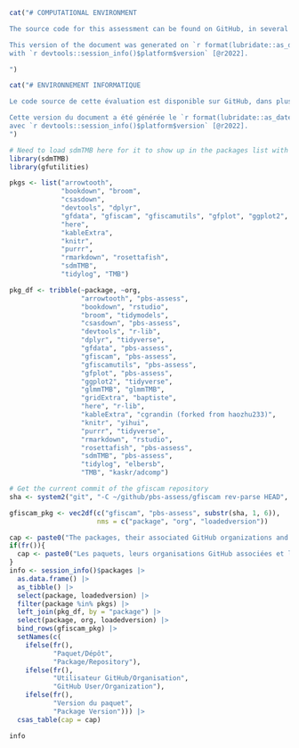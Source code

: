 ```r
cat("# COMPUTATIONAL ENVIRONMENT

The source code for this assessment can be found on GitHub, in several packages in the ````pbs-assess```` organization's repository list (Table \@ref(tab:table-env)).

This version of the document was generated on `r format(lubridate::as_date(Sys.time()), format = '%a %b %d, %Y')`
with `r devtools::session_info()$platform$version` [@r2022].

")
```

```r
cat("# ENVIRONNEMENT INFORMATIQUE

Le code source de cette évaluation est disponible sur GitHub, dans plusieurs paquets de la liste des dépôts de l'organisation ````pbs-assess```` (Tableau \@ref(tab:table-env)).

Cette version du document a été générée le `r format(lubridate::as_date(Sys.time()), format = '%a %b %d, %Y')`
avec `r devtools::session_info()$platform$version` [@r2022].
")
```

```r

# Need to load sdmTMB here for it to show up in the packages list with version number
library(sdmTMB)
library(gfutilities)

pkgs <- list("arrowtooth",
             "bookdown", "broom",
             "csasdown",
             "devtools", "dplyr",
             "gfdata", "gfiscam", "gfiscamutils", "gfplot", "ggplot2", "glmmTMB", "gridExtra",
             "here",
             "kableExtra",
             "knitr",
             "purrr",
             "rmarkdown", "rosettafish",
             "sdmTMB",
             "tidylog", "TMB")

pkg_df <- tribble(~package, ~org,
                  "arrowtooth", "pbs-assess",
                  "bookdown", "rstudio",
                  "broom", "tidymodels",
                  "csasdown", "pbs-assess",
                  "devtools", "r-lib",
                  "dplyr", "tidyverse",
                  "gfdata", "pbs-assess",
                  "gfiscam", "pbs-assess",
                  "gfiscamutils", "pbs-assess",
                  "gfplot", "pbs-assess",
                  "ggplot2", "tidyverse",
                  "glmmTMB", "glmmTMB",
                  "gridExtra", "baptiste",
                  "here", "r-lib",
                  "kableExtra", "cgrandin (forked from haozhu233)",
                  "knitr", "yihui",
                  "purrr", "tidyverse",
                  "rmarkdown", "rstudio",
                  "rosettafish", "pbs-assess",
                  "sdmTMB", "pbs-assess",
                  "tidylog", "elbersb",
                  "TMB", "kaskr/adcomp")

# Get the current commit of the gfiscam repository
sha <- system2("git", "-C ~/github/pbs-assess/gfiscam rev-parse HEAD", wait = TRUE, stdout = TRUE)

gfiscam_pkg <- vec2df(c("gfiscam", "pbs-assess", substr(sha, 1, 6)),
                      nms = c("package", "org", "loadedversion"))

cap <- paste0("The packages, their associated GitHub organizations and package versions used for this assessment. All are R packages except for ````gfiscam```` which is an ADMB/C++ package containing the ", iscam, " implementation used in this assessment. The Version given for ````gfiscam```` is the commit SHA on GitHub. The Versions for the R packages are what is returned when running the ````session_info()$packages```` command in R.")
if(fr()){
  cap <- paste0("Les paquets, leurs organisations GitHub associées et les versions des paquets utilisés pour cette évaluation. Tous les paquets sont des paquets R sauf ````gfiscam```` qui est un paquet ADMB/C++ contenant l'implémentation ", iscam, ", utilisée dans cette évaluation. La version donnée pour ````gfiscam```` est le commit SHA sur GitHub. Les versions des paquets R sont celles qui sont renvoyées lors de l'exécution de la commande ````session_info()$packages```` dans R.")
}
info <- session_info()$packages |> 
  as.data.frame() |> 
  as_tibble() |> 
  select(package, loadedversion) |> 
  filter(package %in% pkgs) |> 
  left_join(pkg_df, by = "package") |>
  select(package, org, loadedversion) |> 
  bind_rows(gfiscam_pkg) |> 
  setNames(c(
    ifelse(fr(),
           "Paquet/Dépôt",
           "Package/Repository"),
    ifelse(fr(),
           "Utilisateur GitHub/Organisation",
           "GitHub User/Organization"),
    ifelse(fr(),
           "Version du paquet",
           "Package Version"))) |>
  csas_table(cap = cap)

info
```
